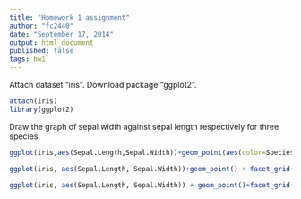 ```yaml
---
title: "Homework 1 assignment"
author: "fc2440"
date: "September 17, 2014"
output: html_document
published: false
tags: hw1
---
```


Attach dataset "iris". Download package "ggplot2".

```r
attach(iris)
library(ggplot2)
```

Draw the graph of sepal width against sepal length respectively for three species.
```r
ggplot(iris,aes(Sepal.Length,Sepal.Width))+geom_point(aes(color=Species))
```

```r
ggplot(iris, aes(Sepal.Length, Sepal.Width))+geom_point() + facet_grid(. ~ Species)
```

```r
ggplot(iris, aes(Sepal.Length, Sepal.Width)) + geom_point()+facet_grid(. ~ Species) + stat_smooth(method = "lm")
```
